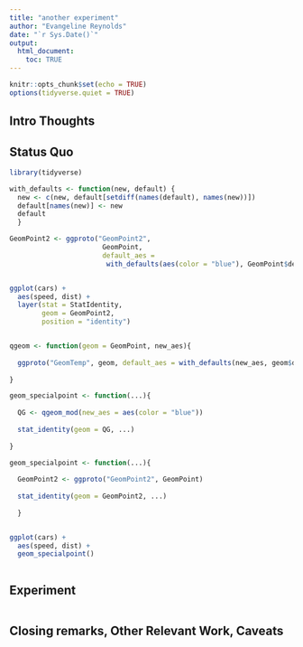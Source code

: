 ```yaml
---
title: "another experiment"
author: "Evangeline Reynolds"
date: "`r Sys.Date()`"
output: 
  html_document:
    toc: TRUE
---
```


```r
knitr::opts_chunk$set(echo = TRUE)
options(tidyverse.quiet = TRUE)
```




## Intro Thoughts


## Status Quo

```r
library(tidyverse)

with_defaults <- function(new, default) {
  new <- c(new, default[setdiff(names(default), names(new))])
  default[names(new)] <- new
  default
  }

GeomPoint2 <- ggproto("GeomPoint2", 
                       GeomPoint, 
                       default_aes = 
                        with_defaults(aes(color = "blue"), GeomPoint$default_aes))


ggplot(cars) + 
  aes(speed, dist) + 
  layer(stat = StatIdentity, 
        geom = GeomPoint2,
        position = "identity")


qgeom <- function(geom = GeomPoint, new_aes){
  
  ggproto("GeomTemp", geom, default_aes = with_defaults(new_aes, geom$default_aes))
  
}

geom_specialpoint <- function(...){
  
  QG <- qgeom_mod(new_aes = aes(color = "blue"))
  
  stat_identity(geom = QG, ...)
  
}

geom_specialpoint <- function(...){
  
  GeomPoint2 <- ggproto("GeomPoint2", GeomPoint)
  
  stat_identity(geom = GeomPoint2, ...)
  
  }


ggplot(cars) + 
  aes(speed, dist) + 
  geom_specialpoint() 



```

## Experiment

```r

```



## Closing remarks, Other Relevant Work, Caveats
